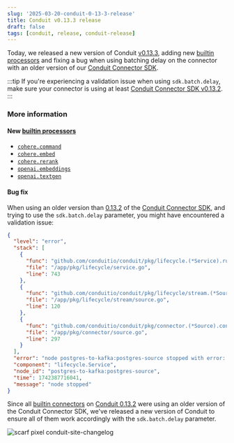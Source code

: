 ```yaml
---
slug: '2025-03-20-conduit-0-13-3-release'
title: Conduit v0.13.3 release
draft: false
tags: [conduit, release, conduit-release]
---
```


Today, we released a new version of Conduit [v0.13.3](https://github.com/ConduitIO/conduit/releases/tag/v0.13.3), adding new [builtin processors](/docs/using/processors/builtin) and fixing a bug when using batching delay on the connector with an older version of our [Conduit Connector SDK](https://github.com/ConduitIO/conduit-connector-sdk).

:::tip
If you're experiencing a validation issue when using `sdk.batch.delay`, make sure your connector is using at least [Conduit Connector SDK v0.13.2](https://github.com/ConduitIO/conduit-connector-sdk/releases/tag/v0.13.2).
:::

<!--truncate-->

### More information

#### New [builtin processors](/docs/using/processors/builtin)

- [`cohere.command`](/docs/using/processors/builtin/cohere.command)
- [`cohere.embed`](/docs/using/processors/builtin/cohere.embed)
- [`cohere.rerank`](/docs/using/processors/builtin/cohere.rerank)
- [`openai.embeddings`](/docs/using/processors/builtin/openai.embeddings)
- [`openai.textgen`](/docs/using/processors/builtin/openai.textgen)

#### Bug fix

When using an older version than [0.13.2](https://github.com/ConduitIO/conduit-connector-sdk/releases/tag/v0.13.2) of the [Conduit Connector SDK](https://github.com/ConduitIO/conduit-connector-sdk), and trying to use the `sdk.batch.delay` parameter, you might have encountered a validation issue: 

```json
{
  "level": "error",
  "stack": [
    {
      "func": "github.com/conduitio/conduit/pkg/lifecycle.(*Service).runPipeline.func2",
      "file": "/app/pkg/lifecycle/service.go",
      "line": 743
    },
    {
      "func": "github.com/conduitio/conduit/pkg/lifecycle/stream.(*SourceNode).Run",
      "file": "/app/pkg/lifecycle/stream/source.go",
      "line": 120
    },
    {
      "func": "github.com/conduitio/conduit/pkg/connector.(*Source).configure",
      "file": "/app/pkg/connector/source.go",
      "line": 297
    }
  ],
  "error": "node postgres-to-kafka:postgres-source stopped with error: could not open source connector: could not configure source connector plugin: failed to parse configuration: config invalid: error validating \"sdk.batch.delay\": \"1s\" value should be a number: invalid parameter value",
  "component": "lifecycle.Service",
  "node_id": "postgres-to-kafka:postgres-source",
  "time": 1742387716041,
  "message": "node stopped"
}
```

Since all [builtin connectors](/docs/core-concepts#built-in-connector) on [Conduit 0.13.2](https://github.com/ConduitIO/conduit/releases/tag/v0.13.2) were using an older version of the Conduit Connector SDK, we've released a new version of Conduit to ensure all of them work accordingly with the `sdk.batch.delay` parameter.

![scarf pixel conduit-site-changelog](https://static.scarf.sh/a.png?x-pxid=b43cda70-9a98-4938-8857-471cc05e99c5)
